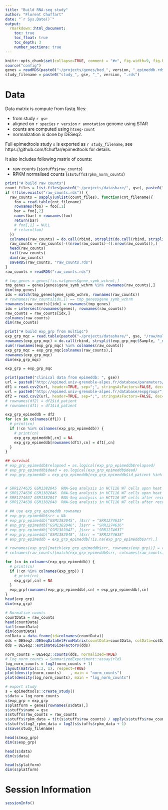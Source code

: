 ```yaml
---
title: "Build RNA-seq study"
author: "Florent Chuffart"
date: "`r Sys.Date()`"
output: 
  rmarkdown::html_document:
    toc: true
    toc_float: true
    toc_depth: 3
    number_sections: true
---
```



```r
knitr::opts_chunk$set(collapse=TRUE, comment = "#>", fig.width=9, fig.height=6, eval=TRUE, echo=FALSE, results="hide")
source("config")
genes = readRDS(paste0("~/projects/genes/bed_", version, "_epimeddb.rds"))
study_filename = paste0("study_", gse, "_", version, ".rds")
```

# Data

Data matrix is compute from fastq files:

  * from study `r gse`
  * aligned on `r species    ` `r version    ` `r annotation ` genome using STAR
  * counts are computed using `htseq-count`
  * normalization is done by DESeq2.
  
Full epimedtools study `s` is exported as `r study_filename`, see https://github.com/fchuffar/epimedtools for details.

It also includes following matrix of counts:

  * raw counts (`s$stuffs$raw_counts`)
  * RPKM normalised counts (`s$stuffs$rpkm_norm_counts`)
  
```r
print("# build raw counts")
count_files = list.files(paste0("~/projects/datashare/", gse), paste0("notrim_star_", species, "_", version, "_", gtf_prefix, "_stranded", strand, "_classiccounts.txt"), full.names=TRUE)  
if (!file.exists("raw_counts.rds")) {
  raw_counts = sapply(unlist(count_files), function(cnt_filename){
    foo = read.table(cnt_filename)
    rownames(foo) = foo[,1]
    bar = foo[,2]
    names(bar) = rownames(foo)
    return(bar)
    # foo[,1] = NULL
    # return(foo)
  })
  colnames(raw_counts) = do.call(rbind, strsplit(do.call(rbind, strsplit(unlist(count_files), "/"))[,7], "_notrim"))[,1]
  raw_counts = raw_counts[-((nrow(raw_counts)-4):nrow(raw_counts)),]
  head(raw_counts)
  tail(raw_counts)
  dim(raw_counts)
  saveRDS(raw_counts, "raw_counts.rds")
}
raw_counts = readRDS("raw_counts.rds")

# tmp_genes = genes[!is.na(genes$gene_symb_wchrm),]
tmp_genes = genes[genes$gene_symb_wchrm %in% rownames(raw_counts),]
dim(tmp_genes)
idx = match(tmp_genes$gene_symb_wchrm, rownames(raw_counts))
# rownames(raw_counts[idx,]) == tmp_genes$gene_symb_wchrm
rownames(raw_counts)[idx] = rownames(tmp_genes)
idx = intersect(rownames(genes), rownames(raw_counts)) 
raw_counts = raw_counts[idx,]
colnames(raw_counts)
dim(raw_counts)

print("# build exp_grp from multiqc")
exp_grp_mqc = read.table(paste0("~/projects/datashare/", gse, "/raw/multiqc_notrim_data/multiqc_star.txt"), sep="\t", header=TRUE, stringsAsFactors=FALSE)
rownames(exp_grp_mqc) = do.call(rbind, strsplit(exp_grp_mqc$Sample, "_notrim", fixed=TRUE))[,1]
sum(!rownames(exp_grp_mqc) %in% colnames(raw_counts))
exp_grp_mqc = exp_grp_mqc[colnames(raw_counts),]
rownames(exp_grp_mqc)
dim(exp_grp_mqc)

exp_grp = exp_grp_mqc

print(paste0("clinical data from epimeddb: ", gse))
url = paste0("http://epimed.univ-grenoble-alpes.fr/database/parameters/",gse)
df1 = read.csv2(url, header=TRUE, sep=";", stringsAsFactors=FALSE, dec=".", na.strings="", row.names=1)
url = paste0("http://epimed.univ-grenoble-alpes.fr/database/expgroup/",gse)
df2 = read.csv2(url, header=TRUE, sep=";", stringsAsFactors=FALSE, dec=".", na.strings="", row.names=1)  
# rownames(df2) = df2$id_patient
# rownames(df1) = df1$id_patient

exp_grp_epimeddb = df2
for (cn in colnames(df1)) {
  # print(cn)
  if (!cn %in% colnames(exp_grp_epimeddb)) {
    # print(cn)
    exp_grp_epimeddb[,cn] = NA
    exp_grp_epimeddb[rownames(df1),cn] = df1[,cn]
  }
}

## survival
# exp_grp_epimeddb$relapsed = as.logical(exp_grp_epimeddb$relapsed)
# exp_grp_epimeddb$dead = as.logical(exp_grp_epimeddb$dead)
# exp_grp_epimeddb = exp_grp_epimeddb[exp_grp_epimeddb$id_patient %in% rownames(exp_grp),]


# SRR1274635 GSM1382045  RNA-Seq analysis in HCT116 WT cells upon heat shock treatment replicate 1
# SRR1274636 GSM1382046  RNA-Seq analysis in HCT116 WT cells upon heat shock treatment replicate 2
# SRR1274637 GSM1382047  RNA-Seq analysis in HCT116 WT cells after recovery from heat shock treatment replicate 1
# SRR1274638 GSM1382048  RNA-Seq analysis in HCT116 WT cells after recovery from heat shock treatment replicate 2

# ## use exp_grp_epimeddb rownames
# exp_grp_epimeddb$srr = NA
# exp_grp_epimeddb["GSM1382045", ]$srr = "SRR1274635"
# exp_grp_epimeddb["GSM1382046", ]$srr = "SRR1274636"
# exp_grp_epimeddb["GSM1382047", ]$srr = "SRR1274637"
# exp_grp_epimeddb["GSM1382048", ]$srr = "SRR1274638"
# exp_grp_epimeddb = exp_grp_epimeddb[!is.na(exp_grp_epimeddb$srr),]

# rownames(exp_grp)[match(exp_grp_epimeddb$srr, rownames(exp_grp))] = rownames(exp_grp_epimeddb)
# colnames(raw_counts)[match(exp_grp_epimeddb$srr, colnames(raw_counts))] = rownames(exp_grp_epimeddb)

for (cn in colnames(exp_grp_epimeddb)) {
  # print(cn)
  if (!cn %in% colnames(exp_grp)) {
    # print(cn)
    exp_grp[,cn] = NA
  }
  exp_grp[rownames(exp_grp_epimeddb),cn] = exp_grp_epimeddb[,cn]
}
head(exp_grp)
dim(exp_grp)
```


```r
# Normalize counts
countData = raw_counts
head(countData)
tail(countData)
dim(countData)
colData = data.frame(id=colnames(countData))
dds = DESeq2::DESeqDataSetFromMatrix(countData=countData, colData=colData, design= ~ id)
dds = DESeq2::estimateSizeFactors(dds)

norm_counts = DESeq2::counts(dds, normalized=TRUE)
# log_norm_counts = SummarizedExperiment::assay(rld)
log_norm_counts = log2(norm_counts + 1)
layout(matrix(1:2, 1), respect=TRUE)
plot(density(norm_counts)    , main = "norm_counts")
plot(density(log_norm_counts), main = "log_norm_counts")
```




```r
# export study
s = epimedtools::create_study()
s$data = log_norm_counts
s$exp_grp = exp_grp
s$platform = genes[rownames(s$data),]
s$stuffs$name = gse
s$stuffs$raw_counts = raw_counts
s$stuffs$rpkm_data = t(t(s$stuffs$raw_counts) / apply(s$stuffs$raw_counts, 2, sum) * 1000000) / genes[rownames(s$stuffs$raw_counts),]$exon_length_bp * 1000
s$stuffs$log2_rpkm_data = log2(s$stuffs$rpkm_data + 1)
s$save(study_filename)
```

```r
head(s$exp_grp)
dim(s$exp_grp)

head(s$data)
dim(s$data)

head(s$platform)
dim(s$platform)
```



# Session Information

```r
sessionInfo()
```





